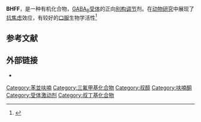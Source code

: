 {{Drugbox
| verifiedrevid = 462336653
| IUPAC_name = 5,7-Bis(1,1-dimethylethyl)-3-hydroxy-3(trifluoromethyl)-2(3H)-benzofuranone
| image = BHFF_structure.png

<!--Clinical data-->
| tradename =  
| pregnancy_AU = <!-- A / B1 / B2 / B3 / C / D / X -->
| pregnancy_US = <!-- A / B            / C / D / X -->
| pregnancy_category =  
| legal_AU = <!-- S2, S3, S4, S5, S6, S7, S8, S9 or Unscheduled-->
| legal_CA = <!-- Schedule I, II, III, IV, V, VI, VII, VIII -->
| legal_UK = <!-- GSL, P, POM, CD, or Class A, B, C -->
| legal_US = <!-- OTC / Rx-only / Schedule I, II, III, IV, V -->
| legal_status =  
| routes_of_administration =  

<!--Pharmacokinetic data-->
| bioavailability =  
| protein_bound =  
| metabolism =  
| elimination_half-life =  
| excretion =  

<!--Identifiers-->
| CAS_number_Ref = {{cascite|correct|??}}
| CAS_number = 123557-91-5
| ATC_prefix =  
| ATC_suffix =  
| ATC_supplemental =  
| PubChem = 4332683
| DrugBank_Ref = {{drugbankcite|correct|drugbank}}
| DrugBank =  
|  ChemSpiderID_Ref = {{chemspidercite|correct|chemspider}}
| ChemSpiderID = 3537035
|  StdInChI_Ref = {{stdinchicite|correct|chemspider}}
| StdInChI = 1S/C17H21F3O3/c1-14(2,3)9-7-10(15(4,5)6)12-11(8-9)16(22,13(21)23-12)17(18,19)20/h7-8,22H,1-6H3
|  StdInChIKey_Ref = {{stdinchicite|correct|chemspider}}
| StdInChIKey = RVNOANDLZIIFHB-UHFFFAOYSA-N

<!--Chemical data-->
| chemical_formula =  
| C=17 | H=21 | F=3 | O=3 
| smiles = FC(F)(F)C2(O)c1cc(C(C)(C)C)cc(C(C)(C)C)c1OC2=O
}}

'''BHFF'''，是一种有机化合物，[[Γ-氨基丁酸B受体|GABA<sub>B</sub>]][[受体_(生物化学)|受体]]的正向[[别构调节|别构调节]]剂。在[[动物实验|动物研究]]中展现了[[抗焦虑药|抗焦虑]]效应，有较好的[[口服|口服]]生物学活性<ref>{{cite journal | vauthors = Malherbe P, Masciadri R, Norcross RD, Knoflach F, Kratzeisen C, Zenner MT, Kolb Y, Marcuz A, Huwyler J, Nakagawa T, Porter RH, Thomas AW, Wettstein JG, Sleight AJ, Spooren W, Prinssen EP | display-authors = 6 | title = Characterization of (R,S)-5,7-di-tert-butyl-3-hydroxy-3-trifluoromethyl-3H-benzofuran-2-one as a positive allosteric modulator of GABAB receptors | journal = British Journal of Pharmacology | volume = 154 | issue = 4 | pages = 797–811 | date = June 2008 | pmid = 18536733 | pmc = 2439845 | doi = 10.1038/bjp.2008.135 }}</ref>

== 参考文献 ==
{{Reflist}}

== 外部链接 ==
*{{Commonscatinline}}

[[Category:苯並呋喃|Category:苯並呋喃]]
[[Category:三氟甲基化合物|Category:三氟甲基化合物]]
[[Category:叔醇|Category:叔醇]]
[[Category:呋喃酮|Category:呋喃酮]]
[[Category:受体激动剂|Category:受体激动剂]]
[[Category:叔丁基化合物|Category:叔丁基化合物]]
{{化学小作品}}